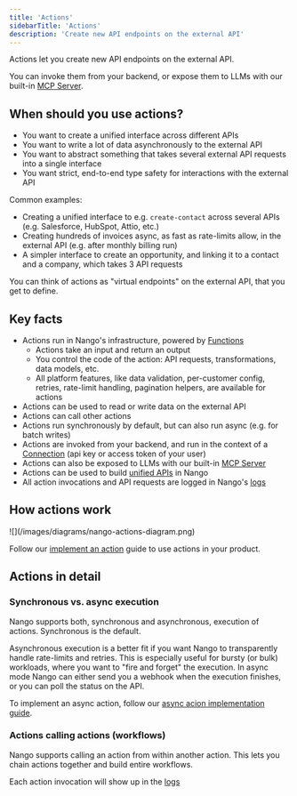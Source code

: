 ```yaml
---
title: 'Actions'
sidebarTitle: 'Actions'
description: 'Create new API endpoints on the external API'
---
```


Actions let you create new API endpoints on the external API.

You can invoke them from your backend, or expose them to LLMs with our built-in [MCP Server](/guides/use-cases/mcp-server).

## When should you use actions?

- You want to create a unified interface across different APIs
- You want to write a lot of data asynchronously to the external API
- You want to abstract something that takes several external API requests into a single interface
- You want strict, end-to-end type safety for interactions with the external API

Common examples:
- Creating a unified interface to e.g. `create-contact` across several APIs (e.g. Salesforce, HubSpot, Attio, etc.)
- Creating hundreds of invoices async, as fast as rate-limits allow, in the external API (e.g. after monthly billing run)
- A simpler interface to create an opportunity, and linking it to a contact and a company, which takes 3 API requests

You can think of actions as "virtual endpoints" on the external API, that you get to define.

## Key facts

- Actions run in Nango's infrastructure, powered by [Functions](/guides/platform/functions)
    - Actions take an input and return an output
    - You control the code of the action: API requests, transformations, data models, etc.
    - All platform features, like data validation, per-customer config, retries, rate-limit handling, pagination helpers, are available for actions
- Actions can be used to read or write data on the external API
- Actions can call other actions
- Actions run synchronously by default, but can also run async (e.g. for batch writes)
- Actions are invoked from your backend, and run in the context of a [Connection](/guides/use-cases/api-auth#what-is-a-connection%3F) (api key or access token of your user)
- Actions can also be exposed to LLMs with our built-in [MCP Server](/guides/use-cases/mcp-server)
- Actions can be used to build [unified APIs](/guides/platform/unified-apis) in Nango
- All action invocations and API requests are logged in Nango's [logs](/guides/platform/logs)


## How actions work

<Frame caption="Overview of Actions in Nango">
  ![](/images/diagrams/nango-actions-diagram.png)
</Frame>

Follow our [implement an action](/implementation-guides/actions/implement-an-action) guide to use actions in your product.

## Actions in detail

### Synchronous vs. async execution

Nango supports both, synchronous and asynchronous, execution of actions. Synchronous is the default.

Asynchronous execution is a better fit if you want Nango to transparently handle rate-limits and retries. This is especially useful for bursty (or bulk) workloads, where you want to "fire and forget" the execution. In async mode Nango can either send you a webhook when the execution finishes, or you can poll the status on the API.

To implement an async action, follow our [async acion implementation guide](/implementation-guides/actions/async-actions).

### Actions calling actions (workflows)

Nango supports calling an action from within another action. This lets you chain actions together and build entire workflows.

Each action invocation will show up in the [logs](/guides/platform/logs)